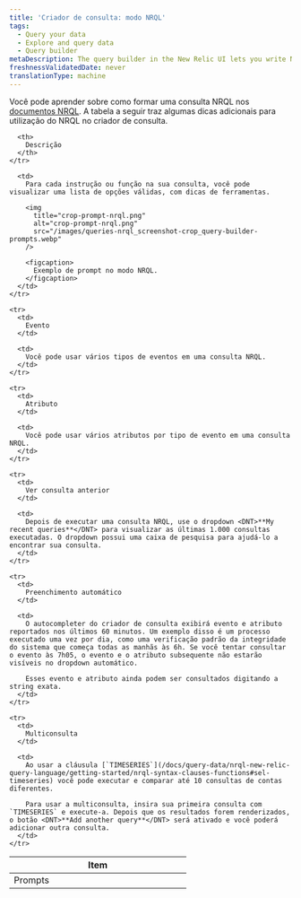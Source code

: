 ```yaml
---
title: 'Criador de consulta: modo NRQL'
tags:
  - Query your data
  - Explore and query data
  - Query builder
metaDescription: The query builder in the New Relic UI lets you write NRQL queries to create charts and dashboards.
freshnessValidatedDate: never
translationType: machine
---
```


Você pode aprender sobre como formar uma consulta NRQL nos [documentos NRQL](/docs/insights/nrql-new-relic-query-language/using-nrql/introduction-nrql). A tabela a seguir traz algumas dicas adicionais para utilização do NRQL no criador de consulta.

<table>
  <thead>
    <tr>
      <th width="25%">
        Item
      </th>

      <th>
        Descrição
      </th>
    </tr>
  </thead>

  <tbody>
    <tr>
      <td>
        Prompts
      </td>

      <td>
        Para cada instrução ou função na sua consulta, você pode visualizar uma lista de opções válidas, com dicas de ferramentas.

        <img
          title="crop-prompt-nrql.png"
          alt="crop-prompt-nrql.png"
          src="/images/queries-nrql_screenshot-crop_query-builder-prompts.webp"
        />

        <figcaption>
          Exemplo de prompt no modo NRQL.
        </figcaption>
      </td>
    </tr>

    <tr>
      <td>
        Evento
      </td>

      <td>
        Você pode usar vários tipos de eventos em uma consulta NRQL.
      </td>
    </tr>

    <tr>
      <td>
        Atributo
      </td>

      <td>
        Você pode usar vários atributos por tipo de evento em uma consulta NRQL.
      </td>
    </tr>

    <tr>
      <td>
        Ver consulta anterior
      </td>

      <td>
        Depois de executar uma consulta NRQL, use o dropdown <DNT>**My recent queries**</DNT> para visualizar as últimas 1.000 consultas executadas. O dropdown possui uma caixa de pesquisa para ajudá-lo a encontrar sua consulta.
      </td>
    </tr>

    <tr>
      <td>
        Preenchimento automático
      </td>

      <td>
        O autocompleter do criador de consulta exibirá evento e atributo reportados nos últimos 60 minutos. Um exemplo disso é um processo executado uma vez por dia, como uma verificação padrão da integridade do sistema que começa todas as manhãs às 6h. Se você tentar consultar o evento às 7h05, o evento e o atributo subsequente não estarão visíveis no dropdown automático.

        Esses evento e atributo ainda podem ser consultados digitando a string exata.
      </td>
    </tr>

    <tr>
      <td>
        Multiconsulta
      </td>

      <td>
        Ao usar a cláusula [`TIMESERIES`](/docs/query-data/nrql-new-relic-query-language/getting-started/nrql-syntax-clauses-functions#sel-timeseries) você pode executar e comparar até 10 consultas de contas diferentes.

        Para usar a multiconsulta, insira sua primeira consulta com `TIMESERIES` e execute-a. Depois que os resultados forem renderizados, o botão <DNT>**Add another query**</DNT> será ativado e você poderá adicionar outra consulta.
      </td>
    </tr>
  </tbody>
</table>
